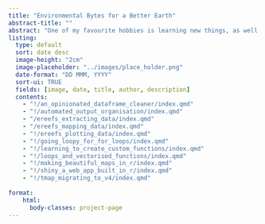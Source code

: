 ```yaml
---
title: "Environmental Bytes for a Better Earth"
abstract-title: ""
abstract: "One of my favourite hobbies is learning new things, as well as helping others to do the same. On this page you will find blogs documenting the wide range of skills I have learnt as an Environmental Data Analyst, with everything from low level R coding concepts, all the way to fully fledged environmental data analysis pipelines, interactive dashboards built in Shiny and Tableau, and examples of SQL and database management. I try to post regularly, so come back often to see what's new!"
listing:
  type: default
  sort: date desc
  image-height: "2cm"
  image-placeholder: "../images/place_holder.png"
  date-format: "DD MMM, YYYY"
  sort-ui: TRUE
  fields: [image, date, title, author, description]
  contents: 
    - "!/an_opinionated_dataframe_cleaner/index.qmd"
    - "!/automated_output_organisation/index.qmd"
    - "/ereefs_extracting_data/index.qmd"
    - "/ereefs_mapping_data/index.qmd"
    - "!/ereefs_plotting_data/index.qmd"
    - "!/going_loopy_for_for_loops/index.qmd"
    - "!/learning_to_create_custom_functions/index.qmd"
    - "!/loops_and_vectorised_functions/index.qmd"
    - "!/making_beautiful_maps_in_r/index.qmd"
    - "!/shiny_a_web_app_built_in_r/index.qmd"
    - "!/tmap_migrating_to_v4/index.qmd"
    
format:
    html:
      body-classes: project-page
---
```


::: {.column-screen}
```{=html}
<html lang="en">
<head>
  <meta charset="UTF-8">
  <meta http-equiv="X-UA-Compatible content="IE=edge">
  <meta name="viewport" content = "width=device-width, initial-scale=1.0">
  <title>Document</title>
</head>

  <div class="project-background"></div>

```

:::
